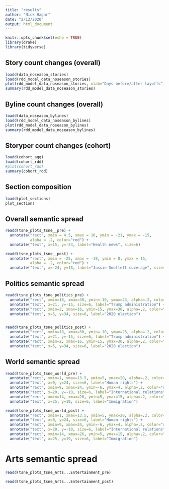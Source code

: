 ```yaml
---
title: "results"
author: "Nick Hagar"
date: "2/12/2020"
output: html_document
---
```


```r
knitr::opts_chunk$set(echo = TRUE)
library(drake)
library(tidyverse)
```

## Story count changes (overall)
```r
loadd(data_noseason_stories)
loadd(rdd_model_data_noseason_stories)
plot(rdd_model_data_noseason_stories, xlab="Days before/after layoffs", ylab="Stories published")
summary(rdd_model_data_noseason_stories)
```

## Byline count changes (overall)
```r
loadd(data_noseason_bylines)
loadd(rdd_model_data_noseason_bylines)
plot(rdd_model_data_noseason_bylines)
summary(rdd_model_data_noseason_bylines)
```

## Storyper count changes (cohort)
```r
loadd(cohort_agg)
loadd(cohort_rdd)
#plot(cohort_rdd)
summary(cohort_rdd)
```

## Section composition
```r
loadd(plot_sections)
plot_sections
```

## Overall semantic spread
```r
readd(tsne_plots_tsne__pre) + 
  annotate("rect", xmin = 4.5, xmax = 10, ymin = -21, ymax = -15,
           alpha = .2, color="red") + 
  annotate("text", x=15, y=-23, label="Health news", size=6)

readd(tsne_plots_tsne__post) + 
  annotate("rect", xmin = -25, xmax = -18, ymin = 8, ymax = 15,
           alpha = .2, color="red") + 
  annotate("text", x=-24, y=18, label="Jussie Smollett coverage", size=5)
```

## Politics semantic spread
```r
readd(tsne_plots_tsne_politics_pre) + 
  annotate("rect", xmin=18, xmax=30, ymin=-10, ymax=23, alpha=.2, color="red") + 
  annotate("text", x=21, y=-15, size=6, label="Trump administration") + 
  annotate("rect", xmin=2, xmax=16, ymin=15, ymax=30, alpha=.2, color="red") + 
  annotate("text", x=5, y=34, size=6, label="2020 election")


readd(tsne_plots_tsne_politics_post) + 
  annotate("rect", xmin=18, xmax=30, ymin=-10, ymax=23, alpha=.2, color="red") + 
  annotate("text", x=21, y=-15, size=6, label="Trump administration") + 
  annotate("rect", xmin=2, xmax=16, ymin=15, ymax=30, alpha=.2, color="red") + 
  annotate("text", x=5, y=34, size=6, label="2020 election")
```

## World semantic spread
```r
readd(tsne_plots_tsne_world_pre) + 
  annotate("rect", xmin=1, xmax=13.5, ymin=5, ymax=20, alpha=.2, color="red") + 
  annotate("text", x=0, y=24, size=6, label="Human rights") + 
  annotate("rect", xmin=9, xmax=24, ymin=-6, ymax=4, alpha=.2, color="red") + 
  annotate("text", x=20, y=-10, size=6, label="International relations") + 
  annotate("rect", xmin=14, xmax=26, ymin=5, ymax=15, alpha=.2, color="red") + 
  annotate("text", x=25, y=19, size=6, label="Immigration")

readd(tsne_plots_tsne_world_post) + 
  annotate("rect", xmin=1, xmax=13.5, ymin=5, ymax=20, alpha=.2, color="red") + 
  annotate("text", x=0, y=24, size=6, label="Human rights") + 
  annotate("rect", xmin=9, xmax=24, ymin=-6, ymax=4, alpha=.2, color="red") + 
  annotate("text", x=20, y=-10, size=6, label="International relations") + 
  annotate("rect", xmin=14, xmax=26, ymin=5, ymax=15, alpha=.2, color="red") + 
  annotate("text", x=25, y=19, size=6, label="Immigration")
```

# Arts semantic spread
```r
readd(tsne_plots_tsne_Arts...Entertainment_pre)

readd(tsne_plots_tsne_Arts...Entertainment_post)
```